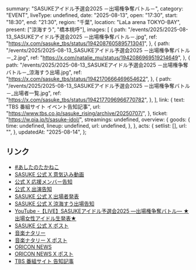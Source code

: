   summary: "SASUKEアイドル予選会2025 －出場権争奪バトル－",
  category: "EVENT",
  liveType: undefined,
  date: "2025-08-13",
  open: "17:30",
  start: "18:30",
  end: "21:30",
  region: "千葉",
  location: "LaLa arena TOKYO-BAY",
  present: ["涼海すう", "橋本桃呼"],
  images: [
    {
      path: "/events/2025/2025-08-13_SASUKEアイドル予選会2025 －出場権争奪バトル－.jpg",
      ref: "https://x.com/sasuke_tbs/status/1942087605895713041",
    },
    {
      path: "/events/2025/2025-08-13_SASUKEアイドル予選会2025 －出場権争奪バトル－_2.jpg",
      ref: "https://x.com/natalie_mu/status/1942086969519214649",
    },
    {
      path: "/events/2025/2025-08-13_SASUKEアイドル予選会2025 －出場権争奪バトル－_涼海すう出場.jpg",
      ref: "https://x.com/sasuke_tbs/status/1942170666469654622",
    },
    {
      path: "/events/2025/2025-08-13_SASUKEアイドル予選会2025 －出場権争奪バトル－_出場者一覧.jpg",
      ref: "https://x.com/sasuke_tbs/status/1942177096966770782",
    },
  ],
  link: {
    text: "TBS 番組サイト イベント告知記事",
    url: "https://www.tbs.co.jp/sasuke_rising/archive/20250707/",
  },
  ticket: "https://w.pia.jp/t/sasuke-idol/",
  streamings: undefined,
  overview: {
    goods: {
      time: undefined,
      lineup: undefined,
      url: undefined,
    },
  },
  acts: {
    setlist: [],
    url: "",
  },
  updatedAt: "2025-08-14",
};

## リンク

- [#あしたのたかねこ](https://x.com/takanenofficial/status/1955246879035527657)
- [SASUKE 公式 X 意気込み動画](https://x.com/sasuke_tbs/status/1944200101775520211)
- [公式 X 応援メンバー告知](https://x.com/takanenofficial/status/1943869193692295625)
- [公式 X 出演告知](https://x.com/takanenofficial/status/1942199454150570122)
- [SASUKE 公式 X 出場者発表](https://x.com/sasuke_tbs/status/1942177096966770782)
- [SASUKE 公式 X 涼海すう出場告知](https://x.com/sasuke_tbs/status/1942170666469654622)
- [YouTube -【LIVE】SASUKEアイドル予選会2025 ―出場権争奪バトル― ★出場女性アイドル生発表★ ](https://www.youtube.com/watch?v=x-FW2ouPi-g)
- [SASUKE 公式 X ポスト](https://x.com/sasuke_tbs/status/1942087605895713041)
- [音楽ナタリー](https://natalie.mu/music/news/631223)
- [音楽ナタリー X ポスト](https://x.com/natalie_mu/status/1942086969519214649)
- [ORICON NEWS](https://www.oricon.co.jp/news/2394476/full/)
- [ORICON NEWS X ポスト](https://x.com/oricon/status/1942093731232182719)
- [TBS 番組サイト 告知記事](https://www.tbs.co.jp/sasuke_rising/archive/20250707/)
